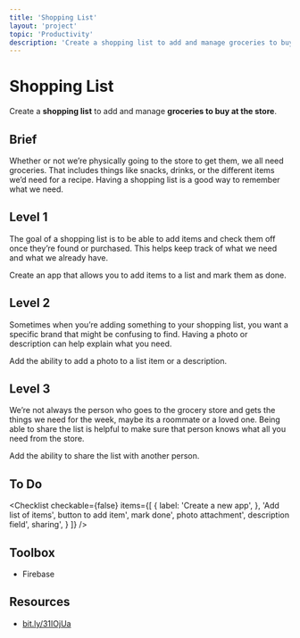 ```yaml
---
title: 'Shopping List'
layout: 'project'
topic: 'Productivity'
description: 'Create a shopping list to add and manage groceries to buy at the store.'
---
```



<ProjectHeader>

# Shopping List

Create a <strong className="color-blue">shopping list</strong> to add and manage <strong className="color-purple">groceries to buy at the store</strong>.

</ProjectHeader>

<ProjectContent>

## Brief

Whether or not we’re physically going to the store to get them, we all need groceries. That includes things like snacks, drinks, or the different items we’d need for a recipe. Having a shopping list is a good way to remember what we need.

## Level 1

The goal of a shopping list is to be able to add items and check them off once they’re found or purchased. This helps keep track of what we need and what we already have.

Create an app that allows you to add items to a list and mark them as done.

<LoginRequired>

## Level 2

Sometimes when you’re adding something to your shopping list, you want a specific brand that might be confusing to find. Having a photo or description can help explain what you need.

Add the ability to add a photo to a list item or a description.

## Level 3

We’re not always the person who goes to the grocery store and gets the things we need for the week, maybe its a roommate or a loved one. Being able to share the list is helpful to make sure that person knows what all you need from the store.

Add the ability to share the list with another person.

</LoginRequired>

</ProjectContent>

<ProjectSidebar>

## To Do

<Checklist checkable={false} items={[
  {
 label: 'Create a new app',
 },
 'Add list of items',
 button to add item',
 mark done',
 photo attachment',
 description field',
 sharing',
 }
]} />

## Toolbox
- Firebase

## Resources
- [bit.ly/31IOjUa](https://bit.ly/31IOjUa)

</ProjectSidebar>